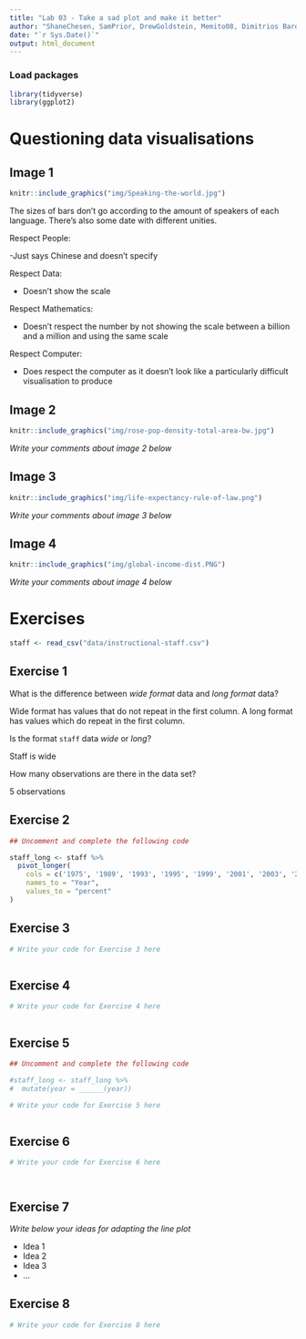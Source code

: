 ```yaml
---
title: "Lab 03 - Take a sad plot and make it better"
author: "ShaneChesen, SamPrior, DrewGoldstein, Memito08, Dimitrios Bardanis - Team Name" 
date: "`r Sys.Date()`"
output: html_document
---
```


### Load packages

```r
library(tidyverse)
library(ggplot2)
```


# Questioning data visualisations

## Image 1

```r
knitr::include_graphics("img/Speaking-the-world.jpg")
```

The sizes of bars don't go according to the amount of speakers of each language.
There's also some date with different unities.

Respect People:

-Just says Chinese and doesn't specify

Respect Data:

- Doesn't show the scale

Respect Mathematics:

- Doesn't respect the number by not showing the scale between a billion and a million and using the same scale

Respect Computer:

- Does respect the computer as it doesn't look like a particularly difficult visualisation to produce



## Image 2

```r
knitr::include_graphics("img/rose-pop-density-total-area-bw.jpg")
```

_Write your comments about image 2 below_




## Image 3

```r
knitr::include_graphics("img/life-expectancy-rule-of-law.png")
```

_Write your comments about image 3 below_




## Image 4

```r
knitr::include_graphics("img/global-income-dist.PNG")
```

_Write your comments about image 4 below_





# Exercises

```r
staff <- read_csv("data/instructional-staff.csv")
```


## Exercise 1

What is the difference between *wide format* data and *long format* data?

Wide format has values that do not repeat in the first column. A long format has values which do repeat in the first column. 

Is the format `staff` data *wide* or *long*?

Staff is wide

How many observations are there in the data set?

5 observations


## Exercise 2

```r
## Uncomment and complete the following code

staff_long <- staff %>%
  pivot_longer(
    cols = c('1975', '1989', '1993', '1995', '1999', '2001', '2003', '2005', '2007', '2009', '2011'),
    names_to = "Year",
    values_to = "percent"
)

```


## Exercise 3

```r
# Write your code for Exercise 3 here



```

## Exercise 4

```r
# Write your code for Exercise 4 here



```

## Exercise 5

```r
## Uncomment and complete the following code

#staff_long <- staff_long %>%
#  mutate(year = ______(year))
```


```r
# Write your code for Exercise 5 here



```

## Exercise 6

```r
# Write your code for Exercise 6 here




```

## Exercise 7

_Write below your ideas for adapting the line plot_

* Idea 1
* Idea 2
* Idea 3
* ...


## Exercise 8

```r
# Write your code for Exercise 8 here



```

